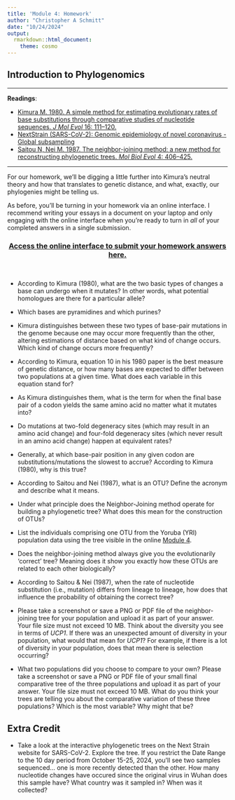```yaml
---
title: 'Module 4: Homework'
author: "Christopher A Schmitt"
date: "10/24/2024"
output: 
  rmarkdown::html_document:
    theme: cosmo
---
```


## Introduction to Phylogenomics

***

**Readings**:<ul> 
<li>[Kimura M. 1980. A simple method for estimating evolutionary rates of base substitutions through comparative studies of nucleotide sequences. *J Mol Evol* 16: 111–120.](http://www.nematodes.org/teaching/tutorials/phylogenetics/Bayesian_Workshop/PDFs/Kimura%20J%20Mol%20Evol%201980.pdf)</li>
<li>[NextStrain (SARS-CoV-2): Genomic epidemiology of novel coronavirus - Global subsampling](https://nextstrain.org/ncov/global)</li>
<li>[Saitou N, Nei M. 1987. The neighbor-joining method: a new method for reconstructing phylogenetic trees. *Mol Biol Evol* 4: 406–425.](https://academic.oup.com/mbe/article/4/4/406/1029664)</li></ul>

***

For our homework, we'll be digging a little further into Kimura's neutral theory and how that translates to genetic distance, and what, exactly, our phylogenies might be telling us.

As before, you'll be turning in your homework via an online interface.  I recommend writing your essays in a document on your laptop and only engaging with the online interface when you're ready to turn in *all* of your completed answers in a single submission.<br>

<center>
### [Access the online interface to submit your homework answers here.](https://goo.gl/forms/aRFIlvKaPmXvQTJ12)
</center><br>

* According to Kimura (1980), what are the two basic types of changes a base can undergo when it mutates? In other words, what potential homologues are there for a particular allele?

* Which bases are pyramidines and which purines?

* Kimura distinguishes between these two types of base-pair mutations in the genome because one may occur more frequently than the other, altering estimations of distance based on what kind of change occurs. Which kind of change occurs more frequently?

* According to Kimura, equation 10 in his 1980 paper is the best measure of genetic distance, or how many bases are expected to differ between two populations at a given time. What does each variable in this equation stand for?

* As Kimura distinguishes them, what is the term for when the final base pair of a codon yields the same amino acid no matter what it mutates into?

* Do mutations at two-fold degeneracy sites (which may result in an amino acid change) and four-fold degeneracy sites (which never result in an amino acid change) happen at equivalent rates?

* Generally, at which base-pair position in any given codon are substitutions/mutations the slowest to accrue? According to Kimura (1980), why is this true?

* According to Saitou and Nei (1987), what is an OTU? Define the acronym and describe what it means.

* Under what principle does the Neighbor-Joining method operate for building a phylogenetic tree? What does this mean for the construction of OTUs?

* List the individuals comprising one OTU from the Yoruba (YRI) population data using the tree visible in the online [Module 4](https://fuzzyatelin.github.io/AN333_Fall20/Lab4_Module.html).

* Does the neighbor-joining method always give you the evolutionarily 'correct' tree? Meaning does it show you exactly how these OTUs are related to each other biologically?

* According to Saitou & Nei (1987), when the rate of nucleotide substitution (i.e., mutation) differs from lineage to lineage,  how does that influence the probability of obtaining the correct tree?

* Please take a screenshot or save a PNG or PDF file of the neighbor-joining tree for your population and upload it as part of your answer. Your file size must not exceed 10 MB. Think about the diversity you see in terms of *UCP1*. If there was an unexpected amount of diversity in your population, what would that mean for *UCP1*? For example, if there is a lot of diversity in your population, does that mean there is selection occurring?

* What two populations did you choose to compare to your own? Please take a screenshot or save a PNG or PDF file of your small final comparative tree of the three populations and upload it as part of your answer. Your file size must not exceed 10 MB. What do you think your trees are telling you about the comparative variation of these three populations? Which is the most variable? Why might that be?

## Extra Credit

* Take a look at the interactive phylogenetic trees on the Next Strain website for SARS-CoV-2. Explore the tree. If you restrict the Date Range to the 10 day period from October 15-25, 2024, you'll see two samples sequenced... one is more recently detected than the other. How many nucleotide changes have occured since the original virus in Wuhan does this sample have? What country was it sampled in? When was it collected?

